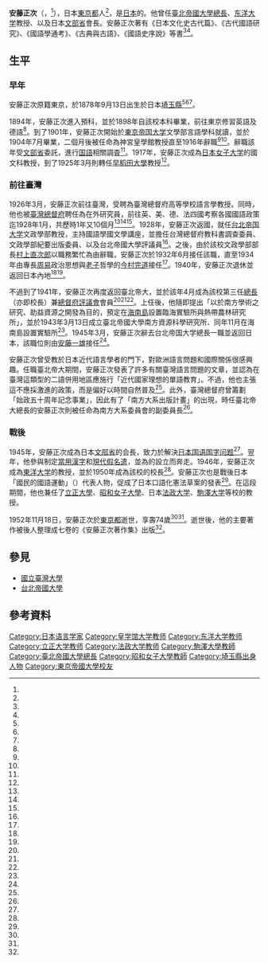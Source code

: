{{Infobox academic
|name         =安藤正次
|image        =安藤正次.jpg
|image_width  = 200px
| native_name        = 安藤 正次（あんどう まさつぐ）
| native_name_lang   = ja
|caption      =安藤正次照
|nationality  ={{JPN}}
|birth_date   ={{birth date|1878|9|13|}}
|birth_place  ={{EOJ}}[[埼玉縣|埼玉縣]]
|death_date   ={{death date and age|1952|11|18|1878|9|13|mf=y}}
|death_place  ={{JPN}}[[東京都|東京都]]
|known_for    =
|main_interests =[[語言學|語言學]]（[[日本語|日本語]]）
|alma_mater = {{tsl|ja|皇學館大学|神宮皇學館}}、[[东京大学|東京帝国大学]]
|workplaces   = 日本[[文部省|文部省]]、[[臺灣總督府|臺灣總督府]]<br/>[[臺北帝國大學|臺北帝國大學]]、[[東洋大学|東洋大学]]
|spouse           =
|influences     = {{tsl|ja|上田萬年|上田萬年}}
|influenced        =
|prizes            =
|signature         = 
}}
'''安藤正次'''（{{jpn|j=安藤 正次|hg=あんどう まさつぐ|rm=Andō Masatsugu|f=h}}，{{bd|1878年|9月13日|1952年|11月18日||catIdx= Andou安藤}}<ref name="kotobank"/>），日本[[東京都|東京都]]人<ref name="memory"/>，是[[日本|日本]]的{{tsl|ja|日本語学者|日語学者}}。他曾任[[臺北帝國大學|臺北帝國大學]][[校長|總長]]、[[东洋大学|东洋大学]]教授、以及日本[[文部省|文部省]]{{tsl|ja|国語審議会|国語審議会}}會長。安藤正次著有《日本文化史古代篇》、《古代國語研究》、《國語學通考》、《古典與古語》、《國語史序說》等書<ref name="memory"/><ref name="kotobank"/>。

==生平 ==
=== 早年 ===
安藤正次原籍東京，於1878年9月13日出生於日本[[埼玉縣|埼玉縣]]<ref name="memory"/><ref name="校史稿"/><ref name="八十臺大"/>。

1894年，安藤正次進入{{tsl|ja|皇學館大学|神宮皇學館}}預科，並於1898年自該校本科畢業，前往東京修習英語及德語<ref name="校史稿"/>。到了1901年，安藤正次開始於[[东京大学|東京帝国大学]]文學部言語學科就讀，並於1904年7月畢業，二個月後被任命為神宮皇學館教授直至1916年辭職<ref name="memory"/><ref name="校史稿"/>。辭職該年受[[文部省|文部省]]委託，進行[[國家語言|国語]]相關調査<ref name="校史稿"/>。1917年，安藤正次成為[[日本女子大学|日本女子大学]]的國文科教授，到了1925年3月則轉任[[早稻田大學|早稻田大學]]教授<ref name="memory"/>。

=== 前往臺灣 ===
1926年3月，安藤正次前往臺灣，受聘為臺灣總督府高等學校語言學教授。同時，他也被[[臺灣總督府|臺灣總督府]]聘任為在外研究員，前往英、美、德、法四國考察各國國語政策迄1928年1月，共歷時1年又10個月<ref name="memory"/><ref name="八十臺大"/><ref name="葉碧苓2"/>{{rp|31}}。1928年，安藤正次返國，就任[[台北帝国大学|台北帝国大学]]文政學部教授，主持國語學國文學講座，並擔任台灣總督府教科書調查委員、文政學部紀要出版委員、以及台北帝國大學評議員<ref name="八十臺大"/>。之後，由於該校文政學部部長[[村上直次郎|村上直次郎]]以職務繁忙為由辭職，安藤正次於1932年6月接任該職，直至1934年由專長[[周易|周易]]政治思想與[[老子|老子]]哲學的[[今村完道|今村完道]]接任<ref name="葉碧苓2"/>{{rp|204}}。1940年，安藤正次退休並返回日本內地<ref name="八十臺大"/><ref name="葉碧苓1"/>。

不過到了1941年，安藤正次再度返回臺北帝大，並於該年4月成為該校第三任[[校長|總長]]（亦即校長）兼[[總督府評議會|總督府評議會]]會員<ref name="memory"/><ref name="八十臺大"/><ref name="葉碧苓2"/>{{rp|183}}。上任後，他隨即提出「以於南方學術之研究、助益資源之開發為目的，預定在[[海南島|海南島]]設置臨海實驗所與熱帶農林研究所」，並於1943年3月13日成立臺北帝國大學南方資源科學研究所、同年11月在海南島設置實驗所<ref name="葉碧苓2"/>{{rp|183-184}}。1945年3月，安藤正次辭去台北帝国大学總長一職並返回日本，該職位則由[[安藤一雄|安藤一雄]]接任<ref name="八十臺大"/>。

安藤正次曾受教於日本近代語言學者{{tsl|ja|上田萬年|上田萬年}}的門下，對歐洲語言問題和國際關係很感興趣。任職臺北帝大期間，安藤正次發表了許多有關臺灣語言問題的文章，並認為在臺灣這類型的二語併用地區應施行「近代國家理想的單語教育」。不過，他也主張這不應採激進的政策，而是偏好以時間自然普及<ref name="八十臺大"/>。此外，臺灣總督府曾籌劃「始政五十周年記念事業」，因此有了「南方大系出版計畫」的出現，時任臺北帝大總長的安藤正次則被任命為南方大系委員會的副委員長<ref name="葉碧苓2"/>{{rp|247-248}}。

=== 戰後 ===
1945年，安藤正次成為日本[[文部省|文部省]]{{tsl|ja|国語審議会|国語審議会}}的会長，致力於解決[[日本国语国字问题|日本国语国字问题]]<ref name="kotobank"/>。翌年，他參與制定[[當用漢字|當用漢字]]和[[現代假名遣|現代假名遣]]，並為{{tsl|ja|国立国語研究所|国立国語研究所}}的設立而奔走。1946年，安藤正次成為[[東洋大学|東洋大学]]的教授，並於1950年成為該校的校長<ref name="kotobank"/>。安藤正次也是戰後日本「國民的國語運動」（{{lang-ja|国民の国語運動}}）代表人物，促成了日本口語化憲法草案的發表<ref name = "憲法"/>。在這段期間，他也兼任了[[立正大學|立正大學]]、[[昭和女子大學|昭和女子大學]]、日本[[法政大學_(日本)|法政大学]]、[[駒澤大學|駒澤大学]]等校的教授。

1952年11月18日，安藤正次於[[東京都|東京都]]逝世，享壽74歲<ref name="校史稿"/><ref name="kotobank"/>。逝世後，他的主要著作被後人整理成七卷的《安藤正次著作集》出版<ref name="八十臺大"/>。

== 參見 ==
{{portal box|日本|台灣|大學|教育|語言學|人物}}
* [[國立臺灣大學|國立臺灣大學]]
* [[台北帝國大學|台北帝國大學]]

==參考資料==
{{reflist|2|refs=
<ref name="memory">{{cite web|title=臺灣人物小傳 安藤正次 1878—1952|publisher=國家圖書館 臺灣記憶|author=張子文|url=http://memory.ncl.edu.tw/tm_cgi/hypage.cgi?HYPAGE=toolbox_figure_detail.hpg&xml_id=0000293233|accessdate=2016-11-21|language=zh-tw|archiveurl=https://web.archive.org/web/20170217080759/http://memory.ncl.edu.tw/tm_cgi/hypage.cgi?HYPAGE=toolbox_figure_detail.hpg&xml_id=0000293233|archivedate=2017-02-17|deadurl=no}}</ref>
<ref name="校史稿">{{cite book|title=國立臺灣大學校史稿(1928-2012)|publisher=國立臺灣大學出版中心|author=吳密察、柯慶明、葉國良 編；丁亮、伍振勳、吳旻旻 等著|year=2013|isbn=9789860369885|pages=430-431|language=zh-tw}}</ref>
<ref name="八十臺大">{{cite book|title=八十臺大, 前進百大: 國立臺灣大學創校八十年校慶特刊|publisher=國立臺灣大學出版中心|year=2008|isbn= 9789860156218|pages=14|language=zh-tw}}</ref>
<ref name = "憲法">{{cite web|script-title=ja:口語化憲法草案の発表｜日本国憲法の誕生|publisher={{lang|ja|国立国会図書館}}|url=http://www.ndl.go.jp/constitution/shiryo/03/099shoshi.html|year=2003–2004|accessdate=2017-02-17|language=ja|archiveurl=https://web.archive.org/web/20160801203502/http://www.ndl.go.jp/constitution/shiryo/03/099shoshi.html|archivedate=2016-08-01|deadurl=no}}</ref>
<ref name="葉碧苓1">{{cite journal|title=村上直次郎的臺灣史研究|author=葉碧苓|journal=國史館學術集刊|issue=17|publisher=[[國史館|國史館]]|date=2008年9月|issn=1726-7331|language=zh-tw|url=http://www.drnh.gov.tw/ImagesPost/b2f26ca2-4992-4f12-b13e-ecf40ebc82fa/c270ffae-0eb1-43b0-bfd6-75a5209b8d22_ALLFILES.pdf|archiveurl=https://web.archive.org/web/20170217082305/http://www.drnh.gov.tw/ImagesPost/b2f26ca2-4992-4f12-b13e-ecf40ebc82fa/c270ffae-0eb1-43b0-bfd6-75a5209b8d22_ALLFILES.pdf|archivedate=2017-02-17|deadurl=yes|access-date=2017-02-17}}</ref>
<ref name="葉碧苓2">{{cite thesis |title=臺北帝國大學與日本南進政策之研究 |author=葉碧苓 |degree=Ph.D. |publisher=[[中國文化大學|中國文化大學]]史學研究所 |year=2007 |language=zh-tw |url=http://www.ntl.edu.tw/public/ntl/4216/葉碧苓全文.pdf |archiveurl=https://web.archive.org/web/20170217083156/http://www.ntl.edu.tw/public/ntl/4216/%E8%91%89%E7%A2%A7%E8%8B%93%E5%85%A8%E6%96%87.pdf |archivedate=2017-02-17 |deadurl=yes |access-date=2017-06-28 }}</ref>
<ref name="kotobank">{{cite web |script-title=ja:安藤正次　あんどうまさつぐ |publisher=コトバンク |url=https://kotobank.jp/word/安藤正次-29448 |language=ja |accessdate=2017-02-17 |archiveurl=https://web.archive.org/web/20170217123349/https://kotobank.jp/word/%E5%AE%89%E8%97%A4%E6%AD%A3%E6%AC%A1-29448 |archivedate=2017-02-17 |deadurl=no }}</ref>
}}

{{start box}}
{{s-edu}}
{{s-before|[[三田定則|三田定則]]}}
{{s-title|臺北帝國大學總長|1941年—1945年}}
{{s-after|[[安藤一雄|安藤一雄]]}}
{{end box}}

{{NTU President}}

{{Normdaten}}
{{DEFAULTSORT:Andou}}
[[Category:日本语言学家|Category:日本语言学家]]
[[Category:皇学馆大学教师|Category:皇学馆大学教师]]
[[Category:东洋大学教师|Category:东洋大学教师]]
[[Category:立正大学教师|Category:立正大学教师]]
[[Category:法政大学教师|Category:法政大学教师]]
[[Category:駒澤大學教師|Category:駒澤大學教師]]
[[Category:臺北帝國大學總長|Category:臺北帝國大學總長]]
[[Category:昭和女子大學教師|Category:昭和女子大學教師]]
[[Category:埼玉縣出身人物|Category:埼玉縣出身人物]]
[[Category:東京帝國大學校友|Category:東京帝國大學校友]]